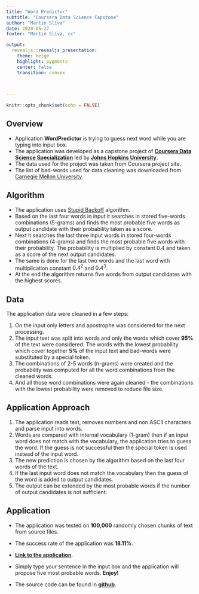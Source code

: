 ```yaml
---
title: "Word Predictor"
subtitle: "Coursera Data Science Capstone"
author: "Martin Slíva"
date: 2020-05-27
footer: "Martin Slíva, cc"

output: 
  revealjs::revealjs_presentation:
    theme: beige
    highlight: pygments
    center: false
    transition: convex
    
    

---
```


```r
knitr::opts_chunk$set(echo = FALSE)
```

##  Overview 

- Application  **WordPredictor** is trying to guess next word while you are typing into input box.
- The application was developed as a capstone project of **[Coursera Data Science Specialization](https://www.coursera.org/specializations/jhu-data-science)** led by **[Johns Hopkins University](https://www.jhu.edu/)**.
- The data used for the project was taken from Coursera project site.
- The list of bad-words used for data cleaning was downloaded from [Carnegie Mellon University](http://www.cs.cmu.edu/~biglou/resources/bad-words.txt).


## Algorithm

- The application uses [Stupid Backoff](https://www.aclweb.org/anthology/D07-1090.pdf) algorithm.
- Based on the last four words in input it searches in stored five-words combinations (5-grams) and finds the most probable five words as output candidate with their probability taken as a score.
- Next it searches the last three input words in stored four-words combinations (4-grams) and finds the most probable five words with their probability. The probability is multiplied by constant $0.4$ and taken as a score of the next output candidates.
- The same is done for the last two words and the last word with multiplication constant $0.4^2$ and $0.4^3$.
- At the end the algorithm returns five words from output candidates with the highest scores.

## Data

The application data were cleaned in a few steps:

1. On the input only letters and apostrophe was considered for the next processing.
2. The input text was split into words and only the words which cover **95%** of the text were considered. The words with the lowest probability which cover together **5%** of the input text and bad-words were substituted by a special token.
3. The combinations  of 2-5 words (n-grams) were created and the probability was computed for all the word combinations from the cleaned words. 
4. And all those word combinations were again cleaned - the combinations with the lowest probability were removed to reduce file size.



## Application Approach
1. The application reads text, removes numbers and non ASCII characters and parse input into words.
2. Words are compared with internal vocabulary (1-gram) then if an input word does not match with the vocabulary, the application tries to guess the word. If the guess is not successful then the special token is used instead of the input word.
3. The  new prediction is chosen by the algorithm based on the last four words of the text. 
4. If the last input word does not match the vocabulary then the guess of the word is added to output candidates.
5. The output can be extended by the most probable words if the number of output candidates is not sufficient.


## Application

- The application was tested on **100,000** randomly chosen chunks of text from source files.  

- The success rate of the application was **18.11%**.

-  **[Link to the application](https://msliva.shinyapps.io/WordPredict/)**.  
- Simply type your sentence in the input box and the application will propose five most probable words. **Enjoy!**

- The source code can be found in **[github](https://github.com/martinsliva/coursera_ds_capstone)**. 
